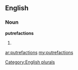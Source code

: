 ==English==

===Noun===
'''putrefactions'''

# {{plural of|[[putrefaction]]}}

[[Category:English plurals]]

[[ar:putrefactions]]
[[my:putrefactions]]